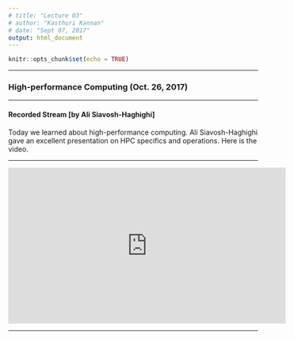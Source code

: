 ```yaml
---
# title: "Lecture 03"
# author: "Kasthuri Kannan"
# date: "Sept 07, 2017"
output: html_document
---
```


```r
knitr::opts_chunk$set(echo = TRUE)
```

---

### High-performance Computing (Oct. 26, 2017)

---

#### Recorded Stream [by Ali Siavosh-Haghighi]

Today we learned about high-performance computing. Ali Siavosh-Haghighi gave an excellent presentation on HPC specifics and operations. Here is the video.

---

<iframe width="560" height="315" src="https://www.youtube.com/embed/De8yj6HdxZM" frameborder="0" allowfullscreen></iframe>

---
